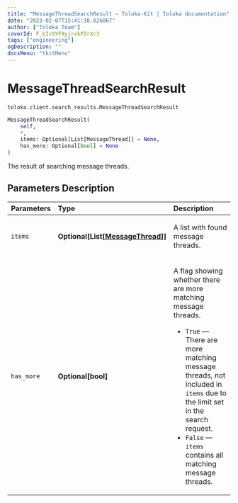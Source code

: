 ```yaml
---
title: "MessageThreadSearchResult — Toloka-Kit | Toloka documentation"
date: "2023-02-07T15:41:38.026067"
author: ["Toloka Team"]
coverId: F_bIcOYF9yjrxkPZrXc3
tags: ["engineering"]
ogDescription: ""
docsMenu: "tkitMenu"
---
```


# MessageThreadSearchResult
`toloka.client.search_results.MessageThreadSearchResult`

```python
MessageThreadSearchResult(
    self,
    *,
    items: Optional[List[MessageThread]] = None,
    has_more: Optional[bool] = None
)
```

The result of searching message threads.

## Parameters Description

| Parameters | Type | Description |
| :----------| :----| :-----------|
`items`|**Optional\[List\[[MessageThread](/docs/toloka-kit/reference/toloka.client.message_thread.MessageThread)\]\]**|<p>A list with found message threads.</p>
`has_more`|**Optional\[bool\]**|<p>A flag showing whether there are more matching message threads.</p> <ul> <li>`True` — There are more matching message threads, not included in `items` due to the limit set in the search request.</li> <li>`False` — `items` contains all matching message threads.</li> </ul>
